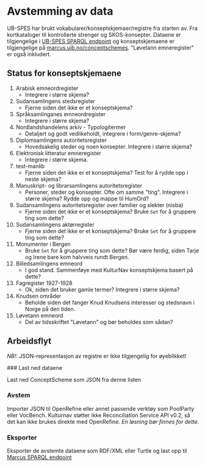 
# Avstemming av data

UB-SPES har brukt vokabularer/konseptskjemaer/registre fra starten av. Fra kortkataloger til kontrollerte strenger og SKOS-konsepter. Dataene er tilgjengelige i [UB-SPES SPARQL endpoint](https://sparql.ub.uib.no/sparql) og konseptskjemaene er tilgjengelige på [marcus.uib.no/conceptschemes](https://marcus.uib.no/conceptschemes). "Løvetann emneregister" er også inkludert.

## Status for konseptskjemaene
 
1. Arabisk emneordregister
    * Integrere i større skjema?
1. Sudansamlingens stedsregister
    * Fjerne siden det ikke er et konseptskjema?
1. Språksamlinganes emneordregister
    * Integrere i større skjema?
1. Nordlandshandelens arkiv - Typologitermer
    * Detaljert og godt vedlikeholdt, integrere i form/genre-skjema?
1. Diplomsamlingens autoritetsregister
    * Hovedsakelig steder og noen konsepter. Integrere i større skjema?
1. Elektronisk litteratur emneregister
    * Integrere i større skjema.
1. test-manlib
    * Fjerne siden det ikke er et konseptskjema? Test for å rydde opp i neste skjema?
1. Manuskript- og librarsamlingens autoritetsregister
    * Personer, steder og konsepter. Ofte om samme "ting". Integrere i større skjema? Rydde opp og mappe til HumOrd?
1. Sudansamlingens autoritetsregister over familier og slekter (nisba)
    * Fjerne siden det ikke er et konseptskjema? Bruke `Set` for å gruppere ting som dette?
1. Sudansamlingens aktørregister
    * Fjerne siden det ikke er et konseptskjema? Bruke `Set` for å gruppere ting som dette?
1. Monumenter i Bergen
    * Bruke `Set` for å gruppere ting som dette? Bør være ferdig, siden Tarje og Irene bare kom halvveis rundt Bergen.
1. Billedsamlingens emneord
    * I god stand. Sammenføye med KulturNav konseptskjema basert på dette?
1. Fagregister 1927-1928
    * Ok, siden det bruker gamle termer? Integrere i større skjema?
1. Knudsen områder
    * Beholde siden det fanger Knud Knudsens interesser og stedsnavn i Norge på den tiden.
1. Løvetann emneord
    * Del av tidsskriftet "Løvetann" og bør beholdes som sådan? 


## Arbeidsflyt

*NB!:* JSON-representasjon av registre er ikke tilgjengelig for øyeblikket!

<Steps>
### Last ned dataene
 
Last ned ConceptScheme som JSON fra denne listen
 
### Avstem
 
Importer JSON til OpenRefine eller annet passende verktøy som PoolParty eller VocBench. Kulturnav støtter ikke Reconciliation Service API v0.2, så det kan ikke brukes direkte med OpenRefine. _En løsning bør finnes for dette._

### Eksporter

Eksporter de avstemte dataene som RDF/XML eller Turtle og last opp til [Marcus SPARQL endpoint](https://sparql.ub.uib.no/sparql)

</Steps> 